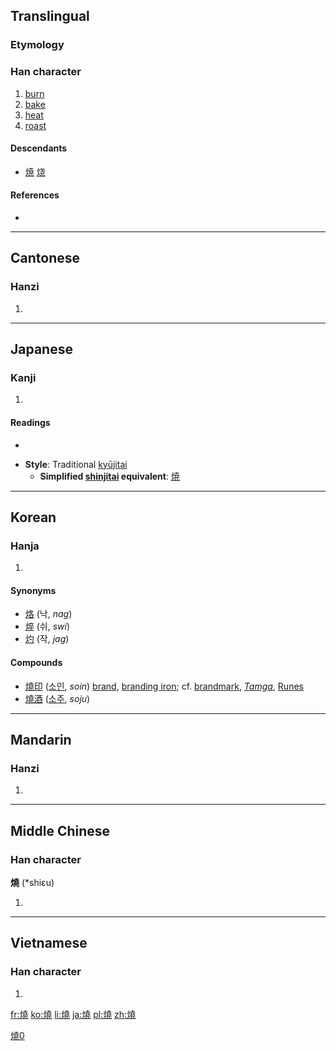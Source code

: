 {{also|焼|烧}}
==Translingual==
{{ja-forms|[[焼]]|[[烧]]|燒}}

===Etymology===
{{Han compound|火|堯|c1=s|c2=p|t1=fire|ls=psc}}

===Han character===
{{Han char|rn=86|rad=火|as=12|sn=16|four=9481<sub>1</sub>|canj=火土土山 (FGGU)}}

# [[burn]]
# [[bake]]
# [[heat]]
# [[roast]]

====Descendants====
* [[焼]] [[烧]]

====References====
* {{Han ref|kx=0683.080|dkj=19420|dj=1095.080|hdz=32231.070|uh=71D2|ud=29138|bh=BF4E|bd=48974}}

----

==Cantonese==

===Hanzi===
{{yue-hanzi|jyut=|y=siu1|sim=烧}}

# {{defn|lang=yue|sort=火12}}

----

==Japanese==

===Kanji===
{{ja-kanji|grade=|rs=火12}}

# {{defn|lang=ja|sort=火12}}

====Readings====
* {{ja-readings|on=[[しょう]] (shō)|kun=[[やく]] (yaku)}}

* '''Style''': Traditional [[kyūjitai]]
** '''Simplified [[shinjitai]] equivalent''': [[焼]]

----

==Korean==

===Hanja===
{{ko-hanja|hangeul=[[소]]|eumhun=|rv=so|mr=so|y=so}}

# {{defn|lang=ko|sort=火12}}

====Synonyms====
* [[烙]] (낙, ''nag'')
* [[焠]] (쉬, ''swi'')
* [[灼]] (작, ''jag'')

====Compounds====
* [[燒印]] ([[소인]], ''soin'') [[brand]], [[branding iron]]; cf. [[brandmark]], ''[[w: Tamga| Tamga]]'', [[w: Runes| Runes]]
* [[燒酒]] ([[소주]], ''soju'') 

----

==Mandarin==

===Hanzi===
{{cmn-hanzi|sim=烧|pin=[[shāo]] ([[shao1]])|wg=shao<sup>1</sup>}}

# {{defn|lang=cmn|sort=火12}}

[[Category:CJKV characters simplified differently in Japan and China|燒0]]

----

==Middle Chinese==

===Han character===
'''燒''' (*shiɛu)<!--note: asterisk indicates that this character appears more than four times in the Tang Dynasty corpus of literature-->

# {{defn|lang=zhx-mid|sort=火12}}

----

==Vietnamese==

===Han character===
{{vi-hantu|[[thiêu]], [[thiu]], [[sao]]|rs=火12}}

# {{defn|lang=vi|sort=火12}}

[[fr:燒]]
[[ko:燒]]
[[li:燒]]
[[ja:燒]]
[[pl:燒]]
[[zh:燒]]